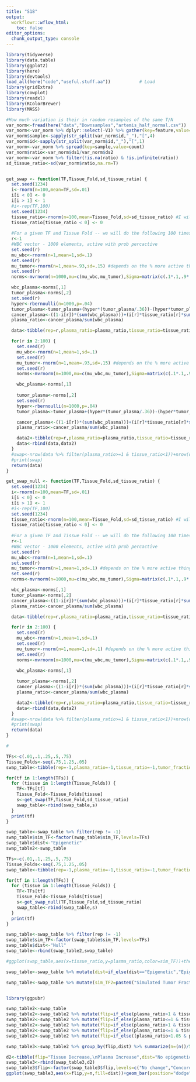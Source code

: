 ```yaml
---
title: "S18"
output:
  workflowr::wflow_html:
    toc: false
editor_options:
  chunk_output_type: console
---
```


```r

library(tidyverse)
library(data.table)
library(ggplot2)
library(here)
library(devtools)
load_all(here("code","useful.stuff.aa"))           # Load
library(gridExtra)
library(cowplot)
library(readxl)
library(RColorBrewer)
library(MASS)

```

```r


#How much variation is their in random resamples of the same T/N
var_norm<-fread(here("data","Downsamples","artemis_half_normal.csv"))
var_norm<-var_norm %>% dplyr::select(-V1) %>% gather(key=feature,value=count,-id)
var_norm$sample<-sapply(str_split(var_norm$id,"_"),"[",4)
var_norm$id<-sapply(str_split(var_norm$id,"_"),"[",1)
var_norm<-var_norm %>% spread(key=sample,value=count)
var_norm$ratio<-var_norm$ds1/var_norm$ds2
var_norm<-var_norm %>% filter(!is.na(ratio) & !is.infinite(ratio))
sd_tissue_ratio<-sd(var_norm$ratio,na.rm=T)



```

```r

get_swap <- function(TF,Tissue_Fold,sd_tissue_ratio) {
  set.seed(1234)
  i<-rnorm(n=100,mean=TF,sd=.01)
  i[i < 0] <- 0
  i[i > 1] <- 1
  #i<-rep(TF,100)
  set.seed(1234)
  tissue_ratio<-rnorm(n=100,mean=Tissue_Fold,sd=sd_tissue_ratio) #I will get this SD from what we saw in random resampling.
  tissue_ratio[tissue_ratio < 0] <- 0
  
  #For a given TF and Tissue Fold -- we will do the following 100 times.
  r<-1
  #WBC vector - 1000 elements, active with prob percactive
  set.seed(r)
  mu_wbc<-rnorm(n=1,mean=1,sd=.1)
  set.seed(r)
  mu_tumor<-rnorm(n=1,mean=.93,sd=.15) #depends on the % more active thing, was .15 earlier
  set.seed(r)
  norms<-mvrnorm(n=1000,mu=c(mu_wbc,mu_tumor),Sigma=matrix(c(.1*.1,.9*.1*.15,.9*.1*.15,.15*.15),ncol=2)) #we're giving them a corr=.9

  wbc_plasma<-norms[,1]
  tumor_plasma<-norms[,2]
  set.seed(r)
  hyper<-rbernoulli(n=1000,p=.04)
  tumor_plasma<-tumor_plasma+(hyper*(tumor_plasma/.36))-(hyper*tumor_plasma)
  cancer_plasma<-((1-i[r])*(sum(wbc_plasma)))+(i[r]*tissue_ratio[r]*sum(tumor_plasma))
  plasma_ratio<-cancer_plasma/sum(wbc_plasma)

  data<-tibble(rep=r,plasma_ratio=plasma_ratio,tissue_ratio=tissue_ratio[r],tumor_fraction=i[r],sim_TF=TF)

  for(r in 2:100) {
    set.seed(r)
    mu_wbc<-rnorm(n=1,mean=1,sd=.1)
    set.seed(r)
    mu_tumor<-rnorm(n=1,mean=.93,sd=.15) #depends on the % more active thing
    set.seed(r)
    norms<-mvrnorm(n=1000,mu=c(mu_wbc,mu_tumor),Sigma=matrix(c(.1*.1,.9*.1*.15,.9*.1*.15,.15*.15),ncol=2)) #we're giving them a corr=.9

    wbc_plasma<-norms[,1]
    
    tumor_plasma<-norms[,2]
    set.seed(r)
    hyper<-rbernoulli(n=1000,p=.04)
    tumor_plasma<-tumor_plasma+(hyper*(tumor_plasma/.36))-(hyper*tumor_plasma)

    cancer_plasma<-((1-i[r])*(sum(wbc_plasma)))+(i[r]*tissue_ratio[r]*sum(tumor_plasma))
    plasma_ratio<-cancer_plasma/sum(wbc_plasma)

    data2<-tibble(rep=r,plasma_ratio=plasma_ratio,tissue_ratio=tissue_ratio[r],tumor_fraction=i[r],sim_TF=TF)
    data<-rbind(data,data2)
  }
  #swap<-nrow(data %>% filter(plasma_ratio>=1 & tissue_ratio<1))+nrow(data %>% filter(plasma_ratio<1 & tissue_ratio>=1))
  #print(swap)
  return(data)
}

get_swap_null <- function(TF,Tissue_Fold,sd_tissue_ratio) {
  set.seed(1234)
  i<-rnorm(n=100,mean=TF,sd=.01)
  i[i < 0] <- 0
  i[i > 1] <- 1
  #i<-rep(TF,100)
  set.seed(1234)
  tissue_ratio<-rnorm(n=100,mean=Tissue_Fold,sd=sd_tissue_ratio) #I will get this SD from what we saw in random resampling.
  tissue_ratio[tissue_ratio < 0] <- 0
  
  #For a given TF and Tissue Fold -- we will do the following 100 times.
  r<-1
  #WBC vector - 1000 elements, active with prob percactive
  set.seed(r)
  mu_wbc<-rnorm(n=1,mean=1,sd=.1)
  set.seed(r)
  mu_tumor<-rnorm(n=1,mean=1,sd=.1) #depends on the % more active thing, was .15 earlier
  set.seed(r)
  norms<-mvrnorm(n=1000,mu=c(mu_wbc,mu_tumor),Sigma=matrix(c(.1*.1,.9*.1*.1,.9*.1*.1,.1*.1),ncol=2)) #we're giving them a corr=.9

  wbc_plasma<-norms[,1]
  tumor_plasma<-norms[,2]
  cancer_plasma<-((1-i[r])*(sum(wbc_plasma)))+(i[r]*tissue_ratio[r]*sum(tumor_plasma))
  plasma_ratio<-cancer_plasma/sum(wbc_plasma)

  data<-tibble(rep=r,plasma_ratio=plasma_ratio,tissue_ratio=tissue_ratio[r],tumor_fraction=i[r],sim_TF=TF)

  for(r in 2:100) {
    set.seed(r)
    mu_wbc<-rnorm(n=1,mean=1,sd=.1)
    set.seed(r)
    mu_tumor<-rnorm(n=1,mean=1,sd=.1) #depends on the % more active thing
    set.seed(r)
    norms<-mvrnorm(n=1000,mu=c(mu_wbc,mu_tumor),Sigma=matrix(c(.1*.1,.9*.1*.1,.9*.1*.1,.1*.1),ncol=2)) #we're giving them a corr=.9

    wbc_plasma<-norms[,1]
    
    tumor_plasma<-norms[,2]
    cancer_plasma<-((1-i[r])*(sum(wbc_plasma)))+(i[r]*tissue_ratio[r]*sum(tumor_plasma))
    plasma_ratio<-cancer_plasma/sum(wbc_plasma)

    data2<-tibble(rep=r,plasma_ratio=plasma_ratio,tissue_ratio=tissue_ratio[r],tumor_fraction=i[r],sim_TF=TF)
    data<-rbind(data,data2)
  }
  #swap<-nrow(data %>% filter(plasma_ratio>=1 & tissue_ratio<1))+nrow(data %>% filter(plasma_ratio<1 & tissue_ratio>=1))
  #print(swap)
  return(data)
}

#
```


```r
TFs<-c(.01,.1,.25,.5,.75)
Tissue_Folds<-seq(.75,1.25,.05)
swap_table<-tibble(rep=-1,plasma_ratio=-1,tissue_ratio=-1,tumor_fraction=-1,sim_TF=-1)

for(tf in 1:length(TFs)) {
  for (tissue in 1:length(Tissue_Folds)) {
    TF<-TFs[tf]
    Tissue_Fold<-Tissue_Folds[tissue]
    s<-get_swap(TF,Tissue_Fold,sd_tissue_ratio)
    swap_table<-rbind(swap_table,s)
  }
  print(tf)
}

swap_table<-swap_table %>% filter(rep != -1)
swap_table$sim_TF<-factor(swap_table$sim_TF,levels=TFs)
swap_table$dist<-"Epigenetic"
swap_table2<-swap_table

TFs<-c(.01,.1,.25,.5,.75)
Tissue_Folds<-seq(.75,1.25,.05)
swap_table<-tibble(rep=-1,plasma_ratio=-1,tissue_ratio=-1,tumor_fraction=-1,sim_TF=-1)

for(tf in 1:length(TFs)) {
  for (tissue in 1:length(Tissue_Folds)) {
    TF<-TFs[tf]
    Tissue_Fold<-Tissue_Folds[tissue]
    s<-get_swap_null(TF,Tissue_Fold,sd_tissue_ratio)
    swap_table<-rbind(swap_table,s)
  }
  print(tf)
}

swap_table<-swap_table %>% filter(rep != -1)
swap_table$sim_TF<-factor(swap_table$sim_TF,levels=TFs)
swap_table$dist<-"Null"
swap_table<-rbind(swap_table2,swap_table)

```

```r
#ggplot(swap_table,aes(x=tissue_ratio,y=plasma_ratio,color=sim_TF))+theme_classic()+geom_point()+geom_hline(yintercept=1)+geom_vline(xintercept=1)+xlab("Observed Tumor:Normal Ratio in Tissue")+ylab("Observed Cancer:Healthy Ratio in Plasma")+labs(color="Simulated\nTumor Fraction")

swap_table<-swap_table %>% mutate(dist=if_else(dist=="Epigenetic","Epigenetic changes\nimpact plasma coverage","No epigenetic impacts\non plasma coverage"))

swap_table<-swap_table %>% mutate(sim_TF2=paste0("Simulated Tumor Fraction = ",sim_TF))



```

```r
library(ggpubr)

swap_table2<-swap_table
swap_table2<-swap_table2 %>% mutate(flip=if_else(plasma_ratio>1 & tissue_ratio<=1,"Tissue Decrease,\nPlasma Increase","NC"))
swap_table2<-swap_table2 %>% mutate(flip=if_else(plasma_ratio<=1 & tissue_ratio>1,"Tissue Increase,\nPlasma Decrease",flip))
swap_table2<-swap_table2 %>% mutate(flip=if_else(plasma_ratio>1 & tissue_ratio>1,"Concordant -\nIncrease",flip))
swap_table2<-swap_table2 %>% mutate(flip=if_else(plasma_ratio<=1 & tissue_ratio<=1,"Concordant -\nDecrease",flip))
swap_table2<-swap_table2 %>% mutate(flip=if_else((plasma_ratio<1.05 & plasma_ratio>.95 & tissue_ratio<1.05 & tissue_ratio>.95),"No change",flip))


```

```r

swap_table3<-swap_table2 %>% group_by(flip,dist) %>% summarize(n=(n()/5500)*100,num=n(),low=binom.test(num,5500)$conf.int[1]*100,high=binom.test(num,5500)$conf.int[2]*100) 

d2<-tibble(flip="Tissue Decrease,\nPlasma Increase",dist="No epigenetic impacts\non plasma coverage",n=.05) #dummy to make a gray line at 0
swap_table3<-rbind(swap_table3,d2)
swap_table3$flip<-factor(swap_table3$flip,levels=c("No change","Concordant -\nIncrease","Concordant -\nDecrease","Tissue Decrease,\nPlasma Increase","Tissue Increase,\nPlasma Decrease"))
ggplot(swap_table3,aes(x=flip,y=n,fill=dist))+geom_bar(position="dodge",stat="identity")+scale_fill_manual(values=c("indianred","gray50"))+theme_classic()+theme(legend.position="bottom")+ylab("Percentage of simulations")+xlab("")+labs(fill="")+geom_errorbar(aes(ymin=low,ymax=high),position="dodge")

```

